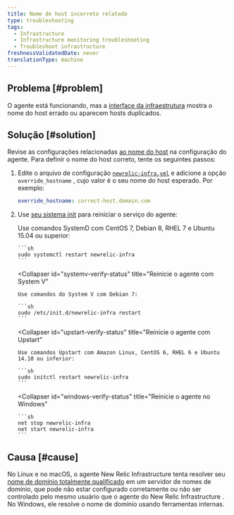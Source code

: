 ```yaml
---
title: Nome de host incorreto relatado
type: troubleshooting
tags:
  - Infrastructure
  - Infrastructure monitoring troubleshooting
  - Troubleshoot infrastructure
freshnessValidatedDate: never
translationType: machine
---
```


## Problema [#problem]

O agente está funcionando, mas a [interface da infraestrutura](/docs/infrastructure/infrastructure-ui-pages/infra-hosts-ui-page) mostra o nome do host errado ou aparecem hosts duplicados.

## Solução [#solution]

Revise as configurações relacionadas [ao nome do host](/docs/infrastructure/install-infrastructure-agent/configuration/infrastructure-agent-configuration-settings/#hostname-variables) na configuração do agente. Para definir o nome do host correto, tente os seguintes passos:

1. Edite o arquivo de configuração [`newrelic-infra.yml`](/docs/infrastructure/new-relic-infrastructure/configuration/configure-infrastructure-agent#config-file) e adicione a opção `override_hostname` , cujo valor é o seu nome do host esperado. Por exemplo:

   ```yml
   override_hostname: correct-host.domain.com
   ```

2. Use [seu sistema init](/docs/infrastructure/new-relic-infrastructure/configuration/start-stop-restart-check-infrastructure-agent-status#init-system) para reiniciar o serviço do agente:

   <CollapserGroup>
     <Collapser
       id="systemd-verify-status"
       title="Reinicie o agente com SystemD"
     >
       Use comandos SystemD com CentOS 7, Debian 8, RHEL 7 e Ubuntu 15.04 ou superior:

       ```sh
       sudo systemctl restart newrelic-infra
       ```
     </Collapser>

     <Collapser
       id="systemv-verify-status"
       title="Reinicie o agente com System V"
     >
       Use comandos do System V com Debian 7:

       ```sh
       sudo /etc/init.d/newrelic-infra restart
       ```
     </Collapser>

     <Collapser
       id="upstart-verify-status"
       title="Reinicie o agente com Upstart"
     >
       Use comandos Upstart com Amazon Linux, CentOS 6, RHEL 6 e Ubuntu 14.10 ou inferior:

       ```sh
       sudo initctl restart newrelic-infra
       ```
     </Collapser>

     <Collapser
       id="windows-verify-status"
       title="Reinicie o agente no Windows"
     >
       ```sh
       net stop newrelic-infra
       net start newrelic-infra
       ```
     </Collapser>
   </CollapserGroup>

## Causa [#cause]

No Linux e no macOS, o agente New Relic Infrastructure tenta resolver seu [nome de domínio totalmente qualificado](https://en.wikipedia.org/wiki/Fully_qualified_domain_name) em um servidor de nomes de domínio, que pode não estar configurado corretamente ou não ser controlado pelo mesmo usuário que o agente do New Relic Infrastructure . No Windows, ele resolve o nome de domínio usando ferramentas internas.
